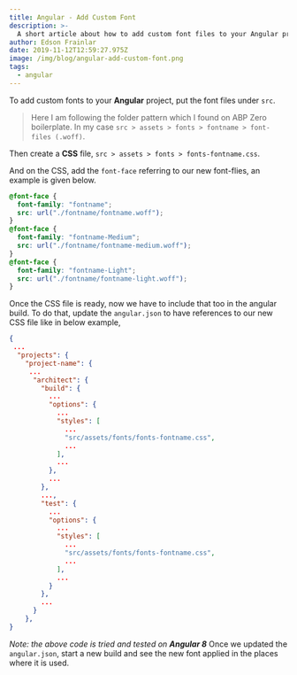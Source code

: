 ```yaml
---
title: Angular - Add Custom Font
description: >-
  A short article about how to add custom font files to your Angular projects.
author: Edson Frainlar
date: 2019-11-12T12:59:27.975Z
image: /img/blog/angular-add-custom-font.png
tags:
  - angular
---
```


To add custom fonts to your **Angular** project, put the font files under `src`.

> Here I am following the folder pattern which I found on ABP Zero boilerplate.
In my case `src > assets > fonts > fontname > font-files (.woff)`.

Then create a **CSS** file, `src > assets > fonts > fonts-fontname.css`.

And on the CSS, add the `font-face` referring to our new font-flies, an example is given below.

```css
@font-face {
  font-family: "fontname";
  src: url("./fontname/fontname.woff");
}
@font-face {
  font-family: "fontname-Medium";
  src: url("./fontname/fontname-medium.woff");
}
@font-face {
  font-family: "fontname-Light";
  src: url("./fontname/fontname-light.woff");
}
```

Once the CSS file is ready, now we have to include that too in the angular build.
To do that, update the `angular.json` to have references to our new CSS file like in below example,

```json
{
 ...
  "projects": {
    "project-name": {
     ...
      "architect": {
        "build": {
          ...
          "options": {
            ...
            "styles": [
              ...
              "src/assets/fonts/fonts-fontname.css",
              ...
            ],
            ...
          },
          ...
        },
        ...,
        "test": {
          ...
          "options": {
            ...
            "styles": [
              ...
              "src/assets/fonts/fonts-fontname.css",
              ...
            ],
            ...
          }
        },
        ...
      }
    },
}
```
_Note: the above code is tried and tested on **Angular 8**_
Once we updated the `angular.json`, start a new build and see the new font applied in the places where it is used.